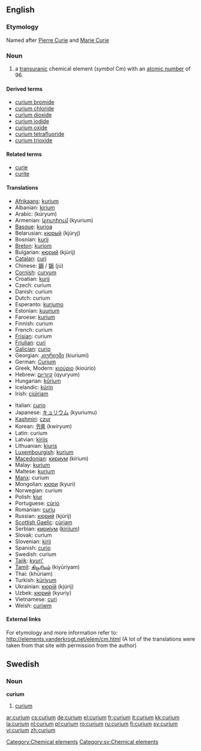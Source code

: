 {{see|Curium}}
==English==
{{elements|Cm|americium|Am|berkelium|Bk}}

===Etymology===
Named after [[w:Pierre Curie|Pierre Curie]] and [[w:Marie Curie|Marie Curie]]

===Noun===
{{en-noun|-}}
{{wikipedia}}

# a [[transuranic]] chemical element (''symbol'' Cm) with an [[atomic number]] of 96.

====Derived terms====
* [[curium bromide]]
* [[curium chloride]]
* [[curium dioxide]]
* [[curium iodide]]
* [[curium oxide]]
* [[curium tetrafluoride]]
* [[curium trioxide]]

====Related terms====
* [[curie]]
* [[curite]]

====Translations====
{{top}}
* [[Afrikaans]]: [[kurium]]
* Albanian: [[kirium]]
* Arabic: {{ARchar|[[كوريوم]]}} (kúryum) {{m}}
* Armenian: [[կյուրիում]] (kyurium)
* [[Basque]]: [[kurioa]]
* Belarusian: [[кюрый]] (kjúryj) {{m}}
* Bosnian: [[kurij]]
* [[Breton]]: [[kuriom]]
* Bulgarian: [[кюрий]] (kjúrij) {{m}}
* [[Catalan]]: [[curi]]
* Chinese: [[鋦]] / [[锔]] (jú)
* [[Cornish]]: [[curyum]]
* Croatian: [[kurij]]
* Czech: curium
* Danish: curium
* Dutch: curium {{n}}
* Esperanto: [[kuriumo]]
* Estonian: [[kuurium]]
* Faroese: [[kurium]]
* Finnish: curium
* French: curium {{m}}
* [[Frisian]]: curium
* [[Friulian]]: [[curi]]
* [[Galician]]: [[curio]]
* Georgian: [[კიურიუმი]] (kiuriumi)
* German: [[Curium]] {{n}}
* Greek, Modern: [[κιούριο]] (kioúrio) {{n}}
* Hebrew: [[קיוריום]] (qyuryum)
* Hungarian: [[kűrium]]
* Icelandic: [[kúrín]]
* Irish: [[ciúiriam]]
{{mid}}
* Italian: [[curio#Italian|curio]] {{m}}
* Japanese: [[キュリウム]] (kyuriumu)
* [[Kashmiri]]: [[czur]]
* Korean: [[퀴륨]] (kwiryum)
* Latin: curium
* Latvian: [[kirijs]]
* Lithuanian: [[kiuris]]
* [[Luxembourgish]]: [[kurium]]
* [[Macedonian]]: [[кириум]] (kírium) {{m}}
* Malay: [[kurium]]
* Maltese: [[kurjum]]
* [[Manx]]: curium
* Mongolian: [[кюри]] (kyuri)
* Norwegian: curium
* Polish: [[kiur]] {{m}}
* Portuguese: [[cúrio]] {{m}}
* Romanian: [[curiu]] {{n}}
* Russian: [[кюрий]] (kjúrij) {{m}}
* [[Scottish Gaelic]]: [[cùriam]]
* Serbian: [[кириjум]] ([[kirijum]]) {{m}}
* Slovak: curium
* Slovenian: [[kirij]]
* Spanish: [[curio#Spanish|curio]] {{m}}
* Swedish: curium
* [[Tajik]]: [[kyuri']]
* [[Tamil]]: [[கியூரியம்]] (kiyūriyam)
* Thai: {{THchar|[[คูเรียม]]}} (khūriam)
* Turkish: [[küriyum]]
* Ukrainian: [[кюрiй]] (kjúrij) {{m}}
* Uzbek: [[кюрий]] (kyuriy)
* Vietnamese: [[curi]]
* Welsh: [[curiwm]]
{{bottom}}

====External links====
For etymology and more information refer to:
http://elements.vanderkrogt.net/elem/cm.html
(A lot of the translations were taken from that site with permission from the author)

[[Category:Chemical elements]]

==Swedish==
===Noun===
{{sv-noun-unc-irreg-n|2=curiumet}}
'''curium''' {{n}}
#[[#English|curium]]

[[Category:sv:Chemical elements]]

[[ar:curium]]
[[cs:curium]]
[[de:curium]]
[[el:curium]]
[[fr:curium]]
[[it:curium]]
[[kk:curium]]
[[la:curium]]
[[nl:curium]]
[[pl:curium]]
[[ro:curium]]
[[ru:curium]]
[[fi:curium]]
[[sv:curium]]
[[vi:curium]]
[[zh:curium]]